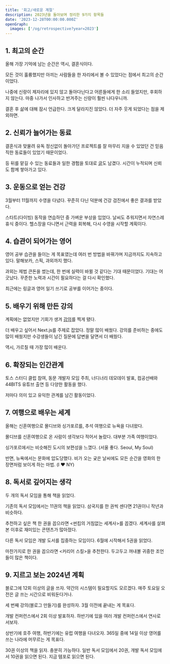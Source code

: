 ```yaml
---
title: '회고/새로운 계절'
description: 2023년을 돌아보며 정리한 9가지 항목들
date: '2023-12-28T00:00:00.000Z'
openGraph:
  images: ['/og/retrospective?year=2023']
---
```


## 1. 최고의 순간

올해 가장 기억에 남는 순간은 역시, 결혼식이다.

모든 것이 훌륭했지만 아끼는 사람들을 한 자리에서 볼 수 있었다는 점에서 최고의 순간이었다.

나중에 신랑이 제자리에 있지 않고 돌아다닌다고 어른들에게 한 소리 들었지만, 후회하지 않는다. 마중 나가서 인사하고 반겨주는 신랑이 훨씬 나다우니까.

결혼 후 삶에 대해 잠시 언급한다. 크게 달라지진 않았다. 더 자주 웃게 되었다는 점을 제외하면.

## 2. 신뢰가 늘어가는 동료

결혼식과 맞물려 유독 정신없이 돌아가던 프로젝트를 잘 마무리 지을 수 있었던 건 믿음직한 동료들이 있었기 때문이었다.

등 뒤를 맡길 수 있는 동료들과 일한 경험을 토대로 [글](https://hajoeun.com/2023/trustworthy-colleague-to-rely-on)도 남겼다. 시간이 누적되며 신뢰도 함께 쌓아가고 있다.

## 3. 운동으로 얻는 건강

3월부터 11월까지 수영을 다녔다. 꾸준히 다닌 덕분에 건강 검진에서 좋은 결과를 받았다.

스타트(다이빙) 동작을 연습하던 중 가벼운 부상을 입었다. 날씨도 추워지면서 자연스레 휴식 중이다. 헬스장을 다니면서 근력을 회복해, 다시 수영을 시작할 계획이다.

## 4. 습관이 되어가는 영어

영어 공부 습관을 들이는 게 목표였는데 여러 번 방법을 바꿔가며 지금까지도 지속하고 있다. 말해보카, 스픽, 과외까지 했다.

과외는 제법 큰돈을 썼는데, 한 번에 실력이 바뀔 것 같다는 기대 때문이었다. 기대는 어긋났다. 꾸준한 노력과 시간이 필요하다는 걸 다시 확인했다.

최근에는 링글과 영어 일기 쓰기로 공부를 이어가는 중이다.

## 5. 배우기 위해 만든 강의

계획에는 없었지만 기회가 생겨 [강의](https://inf.run/kzcU)를 찍게 됐다.

더 배우고 싶어서 Next.js를 주제로 잡았다. 정말 많이 배웠다. 강의를 준비하는 중에도 많이 배웠지만 수강생들이 남긴 질문에 답변을 달면서 더 배웠다.

역시, 가르칠 때 가장 많이 배운다.

## 6. 확장되는 인간관계

토스 스터디 클럽 참여, 동문 개발자 모임 주최, 너디너리 데모데이 발표, 컴공선배와 44BITS 유튜브 출연 등 다양한 활동을 했다.

저마다 의미 있고 유익한 관계를 남긴 활동이었다.

## 7. 여행으로 배우는 세계

올해는 신혼여행으로 몰디브와 싱가포르를, 추석 여행으로 뉴욕을 다녀왔다.

몰디브를 신혼여행으로 온 사람이 생각보다 적어서 놀랐다. 대부분 가족 여행이었다.

싱가포르에서는 비슷해진 도시의 보편성을 느꼈다. (서울 좋다. Seoul, My Soul)

반면, 뉴욕에서는 문화에 압도당했다. 비가 오는 궂은 날씨에도 모든 순간을 영화의 한 장면처럼 보이게 하는 마법. (I ❤️ NY)

## 8. 독서로 깊어지는 생각

두 개의 독서 모임을 통해 책을 읽었다.

기존의 독서 모임에서는 11권의 책을 읽었다. 삼국지를 한 권씩 센다면 21권이니 작년과 비슷하다.

추천하고 싶은 책 한 권을 꼽으라면 \<썬킴의 거침없는 세계사\>를 꼽겠다. 세계사를 살펴본 이후로 재미있는 콘텐츠가 많아졌다.

다른 독서 모임은 개발 도서를 집중하는 모임이다. 6월에 시작해서 5권을 읽었다.

마찬가지로 한 권을 꼽으라면 \<커리어 스킬\>을 추천한다. 두고두고 꺼내볼 귀중한 조언들이 많은 책이다.

## 9. 지르고 보는 2024년 계획

블로그에 12회 이상의 글을 쓰자. 약간의 시스템이 필요할지도 모르겠다. 매주 토요일 오전은 글 쓰는 시간으로 비워둔다거나.

세 번째 강의(블로그 만들기)를 완성하자. 3월 이전에 끝내는 게 목표다.

개발 컨퍼런스에서 2회 이상 발표하자. 하반기에 있을 여러 개발 컨퍼런스에서 연사로 서보자.

상반기에 호주 여행, 하반기에는 유럽 여행을 다녀오자. 365일 중에 14일 이상 영어를 쓰는 나라에 머무르는 게 목표다.

30권 이상의 책을 읽자. 충분히 가능하다. 일반 독서 모임에서 20권, 개발 독서 모임에서 10권을 읽으면 된다. 지금 템포로 읽으면 된다.
